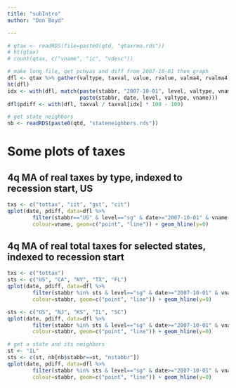 ```yaml
---
title: "subIntro"
author: "Don Boyd"

---
```


```r
# qtax <- readRDS(file=paste0(qtd, "qtaxrma.rds"))
# ht(qtax)
# count(qtax, c("vname", "ic", "vdesc"))

# make long file, get pchyas and diff from 2007-10-01 then graph
dfl <- qtax %>% gather(valtype, taxval, value, rvalue, valma4, rvalma4)
ht(dfl)
idx <- with(dfl, match(paste(stabbr, "2007-10-01", level, valtype, vname),
                       paste(stabbr, date, level, valtype, vname)))
dfl$pdiff <- with(dfl, taxval / taxval[idx] * 100 - 100)

# get state neighbors
nb <- readRDS(paste0(qtd, "stateneighbors.rds"))

```

# Some plots of taxes
## 4q MA of real taxes by type, indexed to recession start, US
```r
txs <- c("tottax", "iit", "gst", "cit")
qplot(date, pdiff, data=dfl %>%
        filter(stabbr=="US" & level=="sg" & date>="2007-10-01" & vname %in% txs & valtype=="rvalma4"),
        colour=vname, geom=c("point", "line")) + geom_hline(y=0)

```


## 4q MA of real total taxes for selected states, indexed to recession start
```r
txs <- c("tottax")
sts <- c("US", "CA", "NY", "TX", "FL")
qplot(date, pdiff, data=dfl %>%
        filter(stabbr %in% sts & level=="sg" & date>="2007-10-01" & vname %in% txs & valtype=="rvalma4"),
        colour=stabbr, geom=c("point", "line")) + geom_hline(y=0)

sts <- c("US", "NJ", "KS", "IL", "SC")
qplot(date, pdiff, data=dfl %>%
        filter(stabbr %in% sts & level=="sg" & date>="2007-10-01" & vname %in% txs & valtype=="rvalma4"),
        colour=stabbr, geom=c("point", "line")) + geom_hline(y=0)

# get a state and its neighbors
st <- "IL"
sts <- c(st, nb[nb$stabbr==st, "nstabbr"])
qplot(date, pdiff, data=dfl %>%
        filter(stabbr %in% sts & level=="sg" & date>="2007-10-01" & vname %in% txs & valtype=="rvalma4"),
        colour=stabbr, geom=c("point", "line")) + geom_hline(y=0)



```

